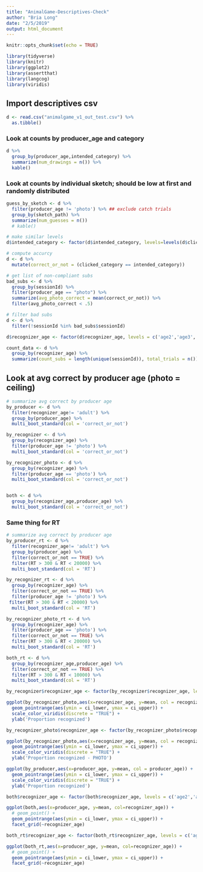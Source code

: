 ```yaml
---
title: "AnimalGame-Descriptives-Check"
author: "Bria Long"
date: "2/5/2019"
output: html_document
---
```


```r
knitr::opts_chunk$set(echo = TRUE)

library(tidyverse)
library(knitr)
library(ggplot2)
library(assertthat)
library(langcog)
library(viridis)
```

## Import descriptives csv
```r
d <- read.csv("animalgame_v1_out_test.csv") %>%
  as.tibble() 
```

### Look at counts by producer_age and category
```r

d %>%
  group_by(producer_age,intended_category) %>%
  summarize(num_drawings = n()) %>%
  kable()
```

### Look at counts by individual sketch; should be low at first and randomly distributed
```r
guess_by_sketch <- d %>%
  filter(producer_age != 'photo') %>% ## exclude catch trials
  group_by(sketch_path) %>%
  summarize(num_guesses = n()) 
  # kable()
```


```r
# make similar levels
d$intended_category <- factor(d$intended_category, levels=levels(d$clicked_category))

# compute accurcy
d <- d %>%
  mutate(correct_or_not = (clicked_category == intended_category))  

# get list of non-compliant subs
bad_subs <- d %>%
  group_by(sessionId) %>%
  filter(producer_age == "photo") %>%
  summarize(avg_photo_correct = mean(correct_or_not)) %>%
  filter(avg_photo_correct < .5)

# filter bad subs
d <- d %>%
  filter(!sessionId %in% bad_subs$sessionId) 

d$recognizer_age <- factor(d$recognizer_age, levels = c('age2','age3','age4','age5','age6','age7','age8','age9','age10','adult'))
```


```r
count_data <- d %>%
  group_by(recognizer_age) %>%
  summarize(count_subs = length(unique(sessionId)), total_trials = n())

```

## Look at avg correct by producer age (photo = ceiling)
```r
# summarize avg correct by producer age  
by_producer <- d %>%
  filter(recognizer_age!= 'adult') %>%
  group_by(producer_age) %>%
  multi_boot_standard(col = 'correct_or_not')

by_recognizer <- d %>%
  group_by(recognizer_age) %>%
  filter(producer_age != 'photo') %>%
  multi_boot_standard(col = 'correct_or_not')

by_recognizer_photo <- d %>%
  group_by(recognizer_age) %>%
  filter(producer_age == 'photo') %>%
  multi_boot_standard(col = 'correct_or_not') 


both <- d %>%
  group_by(recognizer_age,producer_age) %>%
  multi_boot_standard(col = 'correct_or_not') 
```

### Same thing for RT
```r
# summarize avg correct by producer age  
by_producer_rt <- d %>%
  filter(recognizer_age!= 'adult') %>%
  group_by(producer_age) %>%
  filter(correct_or_not == TRUE) %>%
  filter(RT > 300 & RT < 20000) %>%
  multi_boot_standard(col = 'RT')

by_recognizer_rt <- d %>%
  group_by(recognizer_age) %>%
  filter(correct_or_not == TRUE) %>%
  filter(producer_age != 'photo') %>%
 filter(RT > 300 & RT < 20000) %>%
  multi_boot_standard(col = 'RT')

by_recognizer_photo_rt <- d %>%
  group_by(recognizer_age) %>%
  filter(producer_age == 'photo') %>%
  filter(correct_or_not == TRUE) %>%
  filter(RT > 300 & RT < 20000) %>%
  multi_boot_standard(col = 'RT') 

both_rt <- d %>%
  group_by(recognizer_age,producer_age) %>%
  filter(correct_or_not == TRUE) %>%
  filter(RT > 300 & RT < 10000) %>%
  multi_boot_standard(col = 'RT') 

```



```r
by_recognizer$recognizer_age <- factor(by_recognizer$recognizer_age, levels = c('age2','age3','age4','age5','age6','age7','age8','age9','age10','adult'))

ggplot(by_recognizer_photo,aes(x=recognizer_age, y=mean, col = recognizer_age)) +
  geom_pointrange(aes(ymin = ci_lower, ymax = ci_upper)) + 
  scale_color_viridis(discrete = "TRUE") + 
  ylab('Proportion recognized')
```

```r

by_recognizer_photo$recognizer_age <- factor(by_recognizer_photo$recognizer_age, levels = c('age2','age3','age4','age5','age6','age7','age8','age9','age10','adult'))

ggplot(by_recognizer_photo,aes(x=recognizer_age, y=mean, col = recognizer_age)) +
  geom_pointrange(aes(ymin = ci_lower, ymax = ci_upper)) + 
  scale_color_viridis(discrete = "TRUE") + 
  ylab('Proportion recognized - PHOTO')
```

```r
ggplot(by_producer,aes(x=producer_age, y=mean, col = producer_age)) +
  geom_pointrange(aes(ymin = ci_lower, ymax = ci_upper)) + 
  scale_color_viridis(discrete = "TRUE") + 
  ylab('Proportion recognized')
```

```r
both$recognizer_age <- factor(both$recognizer_age, levels = c('age2','age3','age4','age5','age6','age7','age8','age9','age10','adult'))

ggplot(both,aes(x=producer_age, y=mean, col=recognizer_age)) +
  # geom_point() + 
  geom_pointrange(aes(ymin = ci_lower, ymax = ci_upper)) + 
  facet_grid(~recognizer_age) 
```



```r
both_rt$recognizer_age <- factor(both_rt$recognizer_age, levels = c('age2','age3','age4','age5','age6','age7','age8','age9','age10','adult'))

ggplot(both_rt,aes(x=producer_age, y=mean, col=recognizer_age)) +
  # geom_point() + 
  geom_pointrange(aes(ymin = ci_lower, ymax = ci_upper)) + 
  facet_grid(~recognizer_age) 
```